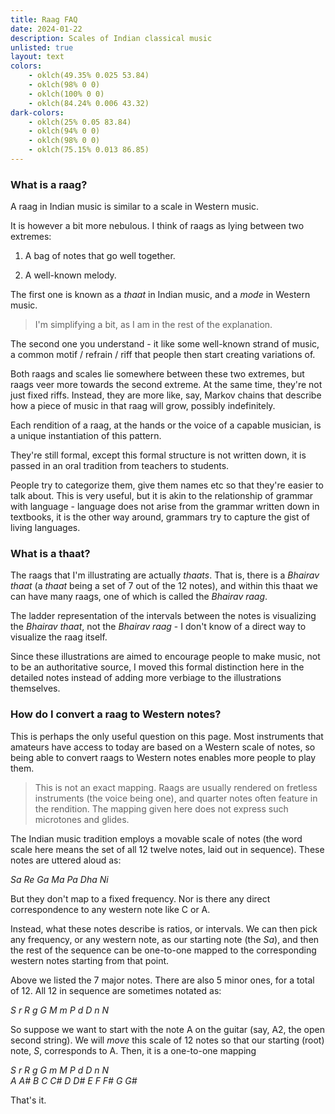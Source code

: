 ```yaml
---
title: Raag FAQ
date: 2024-01-22
description: Scales of Indian classical music
unlisted: true
layout: text
colors:
    - oklch(49.35% 0.025 53.84)
    - oklch(98% 0 0)
    - oklch(100% 0 0)
    - oklch(84.24% 0.006 43.32)
dark-colors:
    - oklch(25% 0.05 83.84)
    - oklch(94% 0 0)
    - oklch(98% 0 0)
    - oklch(75.15% 0.013 86.85)
---
```


### What is a raag?

A raag in Indian music is similar to a scale in Western music.

It is however a bit more nebulous. I think of raags as lying between two
extremes:

1. A bag of notes that go well together.

2. A well-known melody.

The first one is known as a _thaat_ in Indian music, and a _mode_ in Western
music.

> I'm simplifying a bit, as I am in the rest of the explanation.

The second one you understand - it like some well-known strand of music, a
common motif / refrain / riff that people then start creating variations of.

Both raags and scales lie somewhere between these two extremes, but raags veer
more towards the second extreme. At the same time, they're not just fixed riffs.
Instead, they are more like, say, Markov chains that describe how a piece of
music in that raag will grow, possibly indefinitely.

Each rendition of a raag, at the hands or the voice of a capable musician, is a
unique instantiation of this pattern.

They're still formal, except this formal structure is not written down, it is
passed in an oral tradition from teachers to students.

People try to categorize them, give them names etc so that they're easier to
talk about. This is very useful, but it is akin to the relationship of grammar
with language - language does not arise from the grammar written down in
textbooks, it is the other way around, grammars try to capture the gist of
living languages.

### What is a thaat?

The raags that I'm illustrating are actually _thaats_. That is, there is a
_Bhairav thaat_ (a _thaat_ being a set of 7 out of the 12 notes), and within
this thaat we can have many raags, one of which is called the _Bhairav raag_.

The ladder representation of the intervals between the notes is visualizing the
_Bhairav thaat_, not the _Bhairav raag_ - I don't know of a direct way to
visualize the raag itself.

Since these illustrations are aimed to encourage people to make music, not to be
an authoritative source, I moved this formal distinction here in the detailed
notes instead of adding more verbiage to the illustrations themselves.

### How do I convert a raag to Western notes?

This is perhaps the only useful question on this page. Most instruments that
amateurs have access to today are based on a Western scale of notes, so being
able to convert raags to Western notes enables more people to play them.

> This is not an exact mapping. Raags are usually rendered on fretless
> instruments (the voice being one), and quarter notes often feature in the
> rendition. The mapping given here does not express such microtones and glides.

The Indian music tradition employs a movable scale of notes (the word scale here
means the set of all 12 twelve notes, laid out in sequence). These notes are
uttered aloud as:

<i>Sa Re Ga Ma Pa Dha Ni</i>

But they don't map to a fixed frequency. Nor is there any direct correspondence
to any western note like C or A.

Instead, what these notes describe is ratios, or intervals. We can then pick any
frequency, or any western note, as our starting note (the _Sa_), and then the
rest of the sequence can be one-to-one mapped to the corresponding western notes
starting from that point.

Above we listed the 7 major notes. There are also 5 minor ones, for a total of
12. All 12 in sequence are sometimes notated as:

<i>S r R g G M m P d D n N</i>

So suppose we want to start with the note A on the guitar (say, A2, the open
second string). We will _move_ this scale of 12 notes so that our starting
(root) note, _S_, corresponds to A. Then, it is a one-to-one mapping

<i>S r R g G m M P d D n N</i><br />
<i>A A# B C C# D D# E F F# G G#</i>

That's it.
